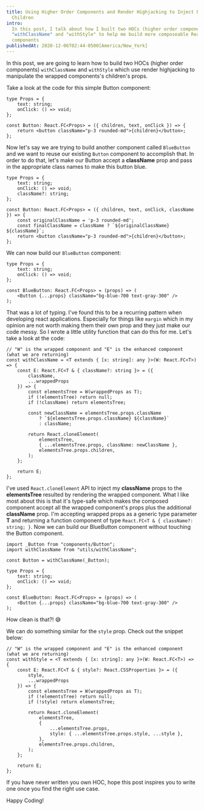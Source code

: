 ```yaml
---
title: Using Higher Order Components and Render Highjacking to Inject Props to
  Children
intro:
  In this post, I talk about how I built two HOCs (higher order components)
  "withClassName" and "withStyle" to help me build more composeable React
  components
publishedAt: 2020-12-06T02:44-0500[America/New_York]
---
```


In this post, we are going to learn how to build two HOCs (higher order
components) `withClassName` and `withStyle` which use render highjacking to
manipulate the wrapped components's children's props.

Take a look at the code for this simple Button component:

```tsx
type Props = {
	text: string;
	onClick: () => void;
};

const Button: React.FC<Props> = ({ children, text, onClick }) => {
	return <button className="p-3 rounded-md">{children}</button>;
};
```

Now let's say we are trying to build another component called `BlueButton` and
we want to reuse our existing `Button` component to accomplish that. In order
to do that, let's make our Button accept a **className** prop and pass in the
appropriate class names to make this button blue.

```tsx
type Props = {
	text: string;
	onClick: () => void;
	className?: string;
};

const Button: React.FC<Props> = ({ children, text, onClick, className }) => {
	const originalClassName = 'p-3 rounded-md';
	const finalClassName = className ? `${originalClassName} ${className}`;
	return <button className="p-3 rounded-md">{children}</button>;
};
```

We can now build our `BlueButton` component:

```tsx
type Props = {
	text: string;
	onClick: () => void;
};

const BlueButton: React.FC<Props> = (props) => (
	<Button {...props} className="bg-blue-700 text-gray-300" />
);
```

That was a lot of typing. I've found this to be a recurring pattern when
developing react applications. Especially for things like `margin` which in my
opinion are not worth making them their own prop and they just make our code
messy. So I wrote a little utility function that can do this for me. Let's
take a look at the code:

```tsx
// "W" is the wrapped component and "E" is the enhanced component (what we are returning)
const withClassName = <T extends { [x: string]: any }>(W: React.FC<T>) => {
	const E: React.FC<T & { className?: string }> = ({
		className,
		...wrappedProps
	}) => {
		const elementsTree = W(wrappedProps as T);
		if (!elementsTree) return null;
		if (!className) return elementsTree;

		const newClassName = elementsTree.props.className
			? `${elementsTree.props.className} ${className}`
			: className;

		return React.cloneElement(
			elementsTree,
			{ ...elementsTree.props, className: newClassName },
			elementsTree.props.children,
		);
	};

	return E;
};
```

I've used `React.cloneElement` API to inject my **className** props to the
**elementsTree** resulted by rendering the wrapped component. What I like most
about this is that it's type-safe which makes the composed component accept
all the wrapped component's props plus the additional **className** prop. I'm
accepting wrapped props as a generic type parameter **T** and returning a
function component of type `React.FC<T & { className?: string; }`. Now we can
build our BlueButton component without touching the Button component.

```tsx
import _Button from "components/Button";
import withClassName from "utils/withClassName";

const Button = withClassName(_Button);

type Props = {
	text: string;
	onClick: () => void;
};

const BlueButton: React.FC<Props> = (props) => (
	<Button {...props} className="bg-blue-700 text-gray-300" />
);
```

How clean is that?! 😅

We can do something similar for the `style` prop. Check out the snippet below:

```tsx
// "W" is the wrapped component and "E" is the enhanced component (what we are returning)
const withStyle = <T extends { [x: string]: any }>(W: React.FC<T>) => {
	const E: React.FC<T & { style?: React.CSSProperties }> = ({
		style,
		...wrappedProps
	}) => {
		const elementsTree = W(wrappedProps as T);
		if (!elementsTree) return null;
		if (!style) return elementsTree;

		return React.cloneElement(
			elementsTree,
			{
				...elementsTree.props,
				style: { ...elementsTree.props.style, ...style },
			},
			elementsTree.props.children,
		);
	};

	return E;
};
```

If you have never written you own HOC, hope this post inspires you to write
one once you find the right use case.

Happy Coding!
